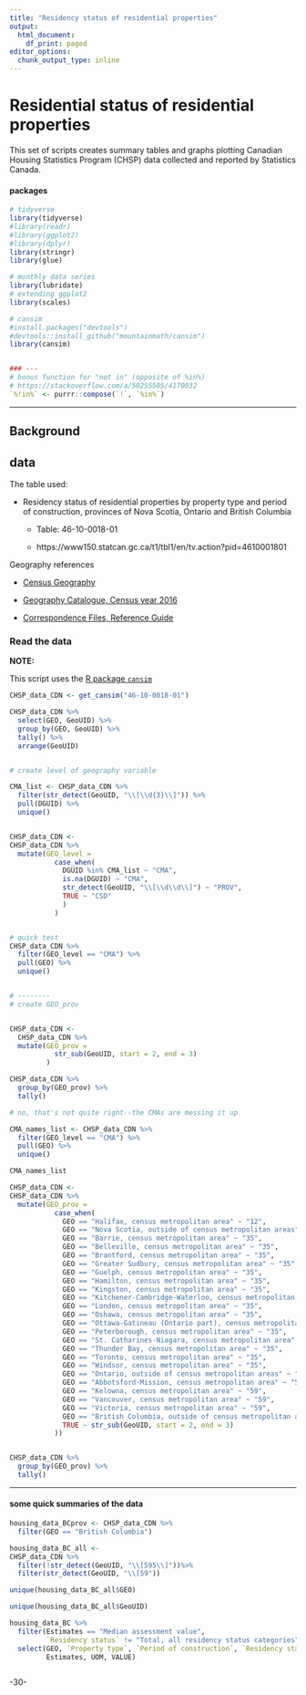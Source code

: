 ```yaml
---
title: "Residency status of residential properties"
output:
  html_document:
    df_print: paged
editor_options:
  chunk_output_type: inline
---
```

<!--
Copyright 2018 Province of British Columbia

Licensed under the Apache License, Version 2.0 (the "License");
you may not use this file except in compliance with the License.
You may obtain a copy of the License at

http://www.apache.org/licenses/LICENSE-2.0

Unless required by applicable law or agreed to in writing, software distributed under the License is distributed on an "AS IS" BASIS,
WITHOUT WARRANTIES OR CONDITIONS OF ANY KIND, either express or implied.
See the License for the specific language governing permissions and limitations under the License.
-->


# Residential status of residential properties


This set of scripts creates summary tables and graphs plotting Canadian Housing Statistics Program (CHSP) data collected and reported by Statistics Canada.


#### packages

```r

# tidyverse
library(tidyverse)
#library(readr)
#library(ggplot2) 
#library(dplyr)
library(stringr)
library(glue)

# monthly data series
library(lubridate)
# extending ggplot2
library(scales)

# cansim
#install.packages("devtools")
#devtools::install_github("mountainmath/cansim")
library(cansim)


### ---
# bonus function for "not in" (opposite of %in%)
# https://stackoverflow.com/a/50255505/4170032
`%!in%` <- purrr::compose(`!`, `%in%`)

```

---

## Background



## data

The table used:

* Residency status of residential properties by property type and period of construction, provinces of Nova Scotia, Ontario and British Columbia

  - Table: 46-10-0018-01 
  
  - https://www150.statcan.gc.ca/t1/tbl1/en/tv.action?pid=4610001801


Geography references

* [Census Geography](https://www12.statcan.gc.ca/census-recensement/2016/geo/index-eng.cfm)

* [Geography Catalogue, Census year 2016](https://www150.statcan.gc.ca/n1/pub/92-196-x/92-196-x2016001-eng.htm)

* [Correspondence Files, Reference Guide](https://www150.statcan.gc.ca/n1/pub/92-156-g/92-156-g2016001-eng.htm)




### Read the data


**NOTE:**

This script uses the [R package `cansim`](https://github.com/mountainMath/cansim)


```r

CHSP_data_CDN <- get_cansim("46-10-0018-01")


```


```r

CHSP_data_CDN %>%
  select(GEO, GeoUID) %>%
  group_by(GEO, GeoUID) %>%
  tally() %>%
  arrange(GeoUID)


# create level of geography variable

CMA_list <- CHSP_data_CDN %>%
  filter(str_detect(GeoUID, "\\[\\d{3}\\]")) %>%
  pull(DGUID) %>%
  unique()


CHSP_data_CDN <- 
CHSP_data_CDN %>%
  mutate(GEO_level =
           case_when(
             DGUID %in% CMA_list ~ "CMA",
             is.na(DGUID) ~ "CMA",
             str_detect(GeoUID, "\\[\\d\\d\\]") ~ "PROV",
             TRUE ~ "CSD"
             )
           )


# quick test
CHSP_data_CDN %>%
  filter(GEO_level == "CMA") %>%
  pull(GEO) %>%
  unique()


# --------
# create GEO_prov


CHSP_data_CDN <-
  CHSP_data_CDN %>%
  mutate(GEO_prov =
           str_sub(GeoUID, start = 2, end = 3)
         )

CHSP_data_CDN %>%
  group_by(GEO_prov) %>%
  tally()

# no, that's not quite right--the CMAs are messing it up

CMA_names_list <- CHSP_data_CDN %>%
  filter(GEO_level == "CMA") %>%
  pull(GEO) %>%
  unique()

CMA_names_list

CHSP_data_CDN <-
CHSP_data_CDN %>%
  mutate(GEO_prov =
           case_when(
             GEO == "Halifax, census metropolitan area" ~ "12",                       
             GEO == "Nova Scotia, outside of census metropolitan areas" ~ "12",       
             GEO == "Barrie, census metropolitan area" ~ "35",                        
             GEO == "Belleville, census metropolitan area" ~ "35",                    
             GEO == "Brantford, census metropolitan area" ~ "35",                     
             GEO == "Greater Sudbury, census metropolitan area" ~ "35",               
             GEO == "Guelph, census metropolitan area" ~ "35",                        
             GEO == "Hamilton, census metropolitan area" ~ "35",                      
             GEO == "Kingston, census metropolitan area" ~ "35",                      
             GEO == "Kitchener-Cambridge-Waterloo, census metropolitan area" ~ "35",  
             GEO == "London, census metropolitan area" ~ "35",                        
             GEO == "Oshawa, census metropolitan area" ~ "35",                        
             GEO == "Ottawa-Gatineau (Ontario part), census metropolitan area" ~ "35",
             GEO == "Peterborough, census metropolitan area" ~ "35",                  
             GEO == "St. Catharines-Niagara, census metropolitan area" ~ "35",        
             GEO == "Thunder Bay, census metropolitan area" ~ "35",                   
             GEO == "Toronto, census metropolitan area" ~ "35",                       
             GEO == "Windsor, census metropolitan area" ~ "35",                       
             GEO == "Ontario, outside of census metropolitan areas" ~ "35",           
             GEO == "Abbotsford-Mission, census metropolitan area" ~ "59",            
             GEO == "Kelowna, census metropolitan area" ~ "59",                       
             GEO == "Vancouver, census metropolitan area" ~ "59",                     
             GEO == "Victoria, census metropolitan area" ~ "59",                      
             GEO == "British Columbia, outside of census metropolitan areas" ~ "59",
             TRUE ~ str_sub(GeoUID, start = 2, end = 3)
           ))


CHSP_data_CDN %>%
  group_by(GEO_prov) %>%
  tally()

```



---

#### some quick summaries of the data 

```r

housing_data_BCprov <- CHSP_data_CDN %>%
  filter(GEO == "British Columbia") 

housing_data_BC_all <- 
CHSP_data_CDN %>%
  filter(!str_detect(GeoUID, "\\[595\\]"))%>%
  filter(str_detect(GeoUID, "\\[59")) 

```



```r

unique(housing_data_BC_all$GEO)

unique(housing_data_BC_all$GeoUID)

```


```r
housing_data_BC %>%
  filter(Estimates == "Median assessment value",
         `Residency status` != "Total, all residency status categories") %>%
  select(GEO, `Property type`, `Period of construction`, `Residency status`,
         Estimates, UOM, VALUE) 



```




-30-